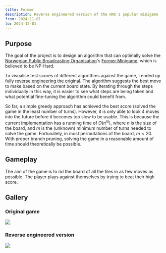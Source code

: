 ```yaml
---
title: Former
description: Reverse engineered version of the NRK's popular minigame
from: 2024-11-01
to: 2024-12-01
---
```



## Purpose

The goal of the project is to design an algorithm that can optimally solve the
[Norwegian Public Broadcasting Organisation](https://www.nrk.no)'s
[Former Minigame](https://www.nrk.no/former-1.17105310), which is believed to be
NP-Hard.

To visualise test scores of different algorithms against the game, I ended up
fully [reverse engineering the original](https://nrk-former.vercel.app). The
algorithm suggests the best move to make based on the current board state. By
iterating through the steps individually in this way, it is easier to see what
steps are being taken and what potential fine-tuning the algorithm could benefit
from.

So far, a simple greedy approach has achieved the best score (solved the game in
the least number of turns). However, it is only able to look 4 moves into the
future before it becomes too slow to be usable. This is because the current
implementation has a running time of $O(n^m)$, where $n$ is the size of the
board, and $m$ is the (unknown) minimum number of turns needed to solve the
game. Fortunately, in most permutations of the board, $m \lt 20$. With proper
branch pruning, solving the game in a reasonable amount of time should
theoretically be possible.

## Gameplay

The aim of the game is to rid the board of all the tiles in as few moves as
possible. The player plays against themselves by trying to beat their high
score.

## Gallery

### Original game

<Image src={nrkFormer} />

### Reverse engineered version

<Image src={former} />
